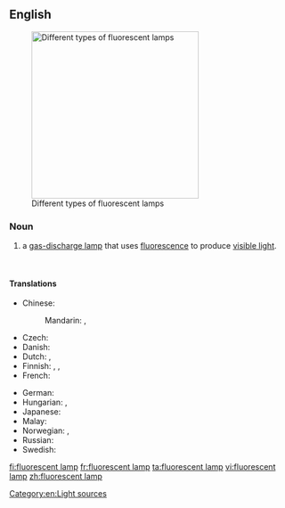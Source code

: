 ==English==
{{wikipedia}}
[[Image:Leuchtstofflampen-chtaube050409.jpg|300px|thumb|Different types of fluorescent lamps]]

===Noun===
{{en-noun|head=[[fluorescent]] [[lamp]]}}

# a [[gas-discharge lamp]] that uses [[fluorescence]] to produce [[visible light]].

<br clear="both" />

====Translations====
{{trans-top|a gas-discharge lamp}}
* Chinese:
*: Mandarin: {{t|zh|熒光燈|sc=Hani}}, {{t|zh|荧光灯|tr=yíngguāngdēng|sc=Hani}}
* Czech: {{t-|cs|zářivka|f}}
* Danish: {{t|da|lysstofrør|n}}
* Dutch: {{t-|nl|tl-buis|c}} {{qualifier|tubular}}, {{t+|nl|spaarlamp|c}} {{qualifier|compact}}
* Finnish: {{t+|fi|loisteputki}}, {{t|fi|loisteputkilamppu}}, {{t|fi|loistelamppu}}
* French: {{t|fr|tube fluorescent|m}}
{{trans-mid}}
* German: {{t|de|Leuchtstofflampe|f}}
* Hungarian: {{t-|hu|fénycső}}, {{t-|hu|világítócső}}
* Japanese: {{t|ja|蛍光灯|tr=けいこうとう, keikōtō|sc=Jpan}}
* Malay: {{t|ms|lampu kalimantang}}
* Norwegian: {{t|no|lysrør|n}}, {{t|no|lysstoffrør|n}}
* Russian: {{t|ru|люминесцентная лампа|f|tr=ljuminescéntnaja lámpa|sc=Cyrl}}
* Swedish: {{t|sv|lysrör|n}}
{{trans-bottom}}

[[Category:en:Light sources]]

[[fi:fluorescent lamp]]
[[fr:fluorescent lamp]]
[[ta:fluorescent lamp]]
[[vi:fluorescent lamp]]
[[zh:fluorescent lamp]]